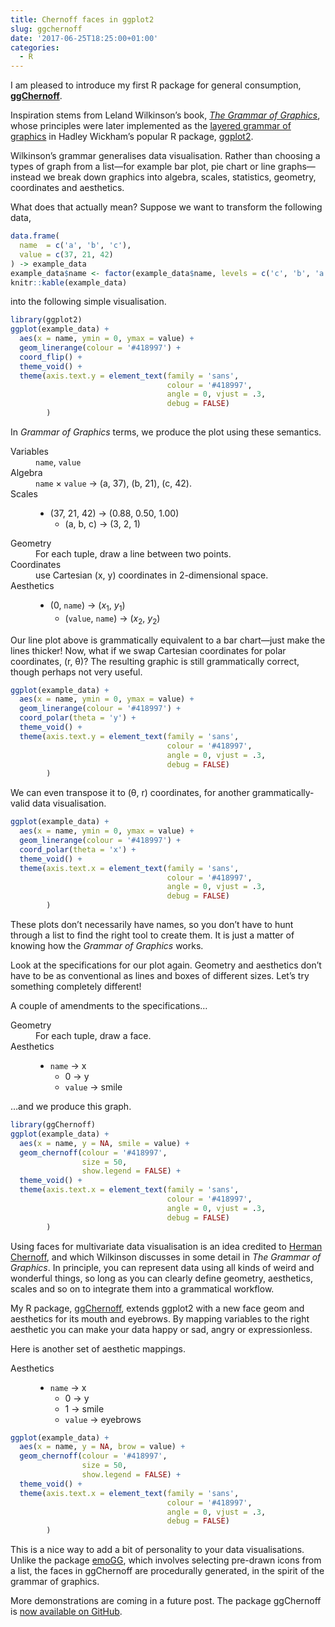 ```yaml
---
title: Chernoff faces in ggplot2
slug: ggchernoff
date: '2017-06-25T18:25:00+01:00'
categories:
  - R
---
```


I am pleased to introduce my first R package for general consumption, [**ggChernoff**](https://github.com/Selbosh/ggChernoff).

Inspiration stems from Leland Wilkinson's book, [*The Grammar of Graphics*](http://www.springer.com/gb/book/9780387245447), whose principles were later implemented as the [layered grammar of graphics](http://vita.had.co.nz/papers/layered-grammar.pdf) in Hadley Wickham's popular R package, [ggplot2](http://ggplot2.org/).

Wilkinson's grammar generalises data visualisation.
Rather than choosing a types of graph from a list---for example bar plot, pie chart or line graphs---instead we break down graphics into algebra, scales, statistics, geometry, coordinates and aesthetics.

What does that actually mean? Suppose we want to transform the following data,
```r
data.frame(
  name  = c('a', 'b', 'c'),
  value = c(37, 21, 42)
) -> example_data
example_data$name <- factor(example_data$name, levels = c('c', 'b', 'a'))
knitr::kable(example_data)
```

into the following simple visualisation.

```r
library(ggplot2)
ggplot(example_data) +
  aes(x = name, ymin = 0, ymax = value) +
  geom_linerange(colour = '#418997') +
  coord_flip() +
  theme_void() +
  theme(axis.text.y = element_text(family = 'sans',
                                   colour = '#418997',
                                   angle = 0, vjust = .3,
                                   debug = FALSE)
        )
```

In *Grammar of Graphics* terms, we produce the plot using these semantics.

Variables
: `name`, `value`

Algebra
: `name` × `value` → (a, 37), (b, 21), (c, 42).

Scales
: - (37, 21, 42) → (0.88, 0.50, 1.00)
  - (a, b, c) → (3, 2, 1)

Geometry
: For each tuple, draw a line between two points.

Coordinates
: use Cartesian (x, y) coordinates in 2-dimensional space.

Aesthetics
: - (0, `name`) → (*x*~1~, *y*~1~)
  - (`value`, `name`) → (*x*~2~, *y*~2~)

Our line plot above is grammatically equivalent to a bar chart---just make the lines thicker!
Now, what if we swap Cartesian coordinates for polar coordinates, (r, θ)?
The resulting graphic is still grammatically correct, though perhaps not very useful.

```r
ggplot(example_data) +
  aes(x = name, ymin = 0, ymax = value) +
  geom_linerange(colour = '#418997') +
  coord_polar(theta = 'y') +
  theme_void() +
  theme(axis.text.y = element_text(family = 'sans',
                                   colour = '#418997',
                                   angle = 0, vjust = .3,
                                   debug = FALSE)
        )
```
We can even transpose it to (θ, r) coordinates, for another grammatically-valid data visualisation.
```r
ggplot(example_data) +
  aes(x = name, ymin = 0, ymax = value) +
  geom_linerange(colour = '#418997') +
  coord_polar(theta = 'x') +
  theme_void() +
  theme(axis.text.x = element_text(family = 'sans',
                                   colour = '#418997',
                                   angle = 0, vjust = .3,
                                   debug = FALSE)
        )
```

These plots don't necessarily have names, so you don't have to hunt through a list to find the right tool to create them.
It is just a matter of knowing how the *Grammar of Graphics* works.

Look at the specifications for our plot again.
Geometry and aesthetics don't have to be as conventional as lines and boxes of different sizes.
Let's try something completely different!

A couple of amendments to the specifications...

Geometry
: For each tuple, draw a face.

Aesthetics
: - `name` → x
  - 0 → y
  - `value` → smile

...and we produce this graph.
```r
library(ggChernoff)
ggplot(example_data) +
  aes(x = name, y = NA, smile = value) +
  geom_chernoff(colour = '#418997',
                size = 50,
                show.legend = FALSE) +
  theme_void() +
  theme(axis.text.x = element_text(family = 'sans',
                                   colour = '#418997',
                                   angle = 0, vjust = .3,
                                   debug = FALSE)
        )
```

Using faces for multivariate data visualisation is an idea credited to [Herman Chernoff](https://en.wikipedia.org/wiki/Chernoff_face), and which Wilkinson discusses in some detail in *The Grammar of Graphics*.
In principle, you can represent data using all kinds of weird and wonderful things, so long as you can clearly define geometry, aesthetics, scales and so on to integrate them into a grammatical workflow.

My R package, [ggChernoff](https://github.com/Selbosh/ggChernoff), extends ggplot2 with a new face geom and aesthetics for its mouth and eyebrows.
By mapping variables to the right aesthetic you can make your data happy or sad, angry or expressionless.

Here is another set of aesthetic mappings.

Aesthetics
: - `name` → x
  - 0 → y
  - 1 → smile
  - `value` → eyebrows
  
```r
ggplot(example_data) +
  aes(x = name, y = NA, brow = value) +
  geom_chernoff(colour = '#418997',
                size = 50,
                show.legend = FALSE) +
  theme_void() +
  theme(axis.text.x = element_text(family = 'sans',
                                   colour = '#418997',
                                   angle = 0, vjust = .3,
                                   debug = FALSE)
        )
```

This is a nice way to add a bit of personality to your data visualisations.
Unlike the package [emoGG](https://github.com/dill/emoGG), which involves selecting pre-drawn icons from a list, the faces in ggChernoff are procedurally generated, in the spirit of the grammar of graphics.

More demonstrations are coming in a future post.
The package ggChernoff is [now available on GitHub](https://github.com/Selbosh/ggChernoff).
